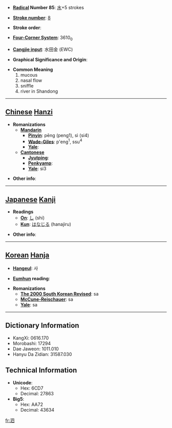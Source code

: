 * '''[[Wiktionary:Chinese radical index| Radical]] Number 85''': [[Wiktionary:Chinese radical index 水|水]]+5 strokes

* '''[[Wiktionary:Chinese total strokes index|Stroke number]]''': [[Wiktionary:Chinese total strokes index 8|8]]

* '''Stroke order''': 

* '''[[Wiktionary:Chinese four corner index|Four-Corner System]]''': 3610<sub>0</sub>

* '''[[Wiktionary:Chinese Cangjie index|Cangjie input]]''': 水田金 (EWC)

* '''Graphical Significance and Origin''': 

* '''Common Meaning'''
*#mucous
*# nasal flow
*# sniffle
*# river in Shandong


----

== [[Chinese]] [[Hanzi]] ==

* '''Romanizations'''
** '''[[Mandarin]]'''
*** '''[[Pinyin]]''': pēng (peng1), sì (si4)
*** '''[[Wade-Giles]]''': p'eng<sup>1</sup>, ssu<sup>4</sup>
*** '''[[Yale]]''': 
** '''[[Cantonese]]'''
*** '''[[Jyutping]]''':
*** '''[[Penkyamp]]''': 
*** '''[[Yale]]''': si3

* '''Other info''': 

----

== [[Japanese]] [[Kanji]] ==

* '''Readings'''
** '''[[On]]''': [[し]] (shi)
** '''[[Kun]]''': [[はなじる]] (hanajiru)

* '''Other info''':  

----

== [[Korean]] [[Hanja]] ==

* '''[[Hangeul]]''': 사

* '''[[Eumhun]] reading''': 

* '''Romanizations'''
** '''[[The 2000 South Korean Revised Romanization|The 2000 South Korean Revised]]''': sa
** '''[[McCune-Reischauer]]''': sa
** '''[[Yale]]''': sa

----

== Dictionary Information ==

* KangXi: 0616.170
* Morobashi: 17294
* Dae Jaweon: 1011.010
* Hanyu Da Zidian: 31587.030

== Technical Information ==

* '''Unicode''':
** Hex: 6CD7
** Decimal: 27863
* '''Big5''':
** Hex: AA72
** Decimal: 43634

[[fr:泗]]